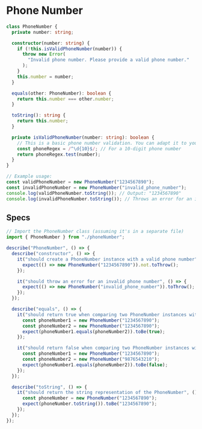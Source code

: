 # Phone Number

```ts copy
class PhoneNumber {
  private number: string;

  constructor(number: string) {
    if (!this.isValidPhoneNumber(number)) {
      throw new Error(
        "Invalid phone number. Please provide a valid phone number."
      );
    }
    this.number = number;
  }

  equals(other: PhoneNumber): boolean {
    return this.number === other.number;
  }

  toString(): string {
    return this.number;
  }

  private isValidPhoneNumber(number: string): boolean {
    // This is a basic phone number validation. You can adapt it to your specific requirements.
    const phoneRegex = /^\d{10}$/; // For a 10-digit phone number
    return phoneRegex.test(number);
  }
}

// Example usage:
const validPhoneNumber = new PhoneNumber("1234567890");
const invalidPhoneNumber = new PhoneNumber("invalid_phone_number");
console.log(validPhoneNumber.toString()); // Output: "1234567890"
console.log(invalidPhoneNumber.toString()); // Throws an error for an invalid phone number
```

## Specs

```ts copy
// Import the PhoneNumber class (assuming it's in a separate file)
import { PhoneNumber } from "./phoneNumber";

describe("PhoneNumber", () => {
  describe("constructor", () => {
    it("should create a PhoneNumber instance with a valid phone number", () => {
      expect(() => new PhoneNumber("1234567890")).not.toThrow();
    });

    it("should throw an error for an invalid phone number", () => {
      expect(() => new PhoneNumber("invalid_phone_number")).toThrow();
    });
  });

  describe("equals", () => {
    it("should return true when comparing two PhoneNumber instances with the same number", () => {
      const phoneNumber1 = new PhoneNumber("1234567890");
      const phoneNumber2 = new PhoneNumber("1234567890");
      expect(phoneNumber1.equals(phoneNumber2)).toBe(true);
    });

    it("should return false when comparing two PhoneNumber instances with different numbers", () => {
      const phoneNumber1 = new PhoneNumber("1234567890");
      const phoneNumber2 = new PhoneNumber("9876543210");
      expect(phoneNumber1.equals(phoneNumber2)).toBe(false);
    });
  });

  describe("toString", () => {
    it("should return the string representation of the PhoneNumber", () => {
      const phoneNumber = new PhoneNumber("1234567890");
      expect(phoneNumber.toString()).toBe("1234567890");
    });
  });
});
```
